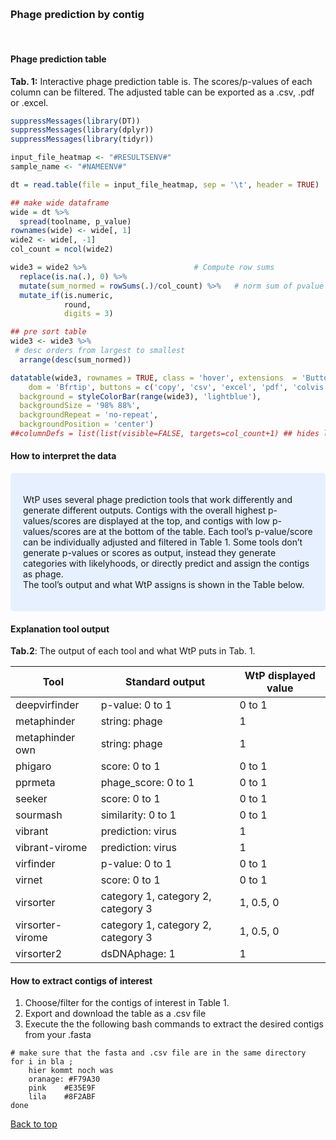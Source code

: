 <br>

### Phage prediction by contig

<br>

#### **Phage prediction table**


**Tab. 1:** Interactive phage prediction table is. The scores/p-values of each column can be filtered.
The adjusted table can be exported as a .csv, .pdf or .excel.

```r
suppressMessages(library(DT))
suppressMessages(library(dplyr))
suppressMessages(library(tidyr))

input_file_heatmap <- "#RESULTSENV#"
sample_name <- "#NAMEENV#"

dt = read.table(file = input_file_heatmap, sep = '\t', header = TRUE)

## make wide dataframe
wide = dt %>% 
  spread(toolname, p_value)
rownames(wide) <- wide[, 1]
wide2 <- wide[, -1]
col_count = ncol(wide2)

wide3 = wide2 %>%                        # Compute row sums
  replace(is.na(.), 0) %>%
  mutate(sum_normed = rowSums(.)/col_count) %>%   # norm sum of pvalue of tooles
  mutate_if(is.numeric,
            round,
            digits = 3)

## pre sort table
wide3 <- wide3 %>% 
 # desc orders from largest to smallest
  arrange(desc(sum_normed))

datatable(wide3, rownames = TRUE, class = 'hover', extensions  = 'Buttons', filter = "top", options = list(columnDefs = list(list(visible=FALSE, targets=col_count+1)),
    dom = 'Bfrtip', buttons = c('copy', 'csv', 'excel', 'pdf', 'colvis'))) %>% formatStyle(names(wide3),
  background = styleColorBar(range(wide3), 'lightblue'),
  backgroundSize = '98% 88%',
  backgroundRepeat = 'no-repeat',
  backgroundPosition = 'center')
##columnDefs = list(list(visible=FALSE, targets=col_count+1) ## hides last column

```

#### **How to interpret the data**

<style>
div.blue { background-color:#e6f0ff; border-radius: 5px; padding: 20px;}
</style>
<div class = "blue">
WtP uses several phage prediction tools that work differently and generate different outputs. 
Contigs with the overall highest p-values/scores are displayed at the top, and contigs with low p-values/scores are at the bottom of the table.
Each tool's p-value/score can be individually adjusted and filtered in Table 1. 
Some tools don't generate p-values or scores as output, instead they generate categories with likelyhoods, or directly predict and assign the contigs as phage.  
The tool's output and what WtP assigns is shown in the Table below.    
</div>


#### **Explanation tool output**

**Tab.2**: The output of each tool and what WtP puts in Tab. 1.
  
Tool | Standard output | WtP displayed value | 
|-|-|-|
|deepvirfinder  |p-value: 0 to 1          | 0 to 1  |
|metaphinder    |string: phage          | 1     |
|metaphinder own| string: phage         | 1     |
|phigaro        | score: 0 to 1           | 0 to 1  |
|pprmeta        |phage_score: 0 to 1      | 0 to 1  |
|seeker         |score: 0 to 1            | 0 to 1  |
|sourmash       |similarity: 0 to 1       | 0 to 1  |
|vibrant        |prediction: virus      | 1     |
|vibrant-virome |prediction: virus      | 1     |
|virfinder      |p-value: 0 to 1         | 0 to 1  |
|virnet         |score: 0 to 1           | 0 to 1  |
|virsorter      |category 1, category 2, category 3| 1, 0.5, 0  |
|virsorter-virome|category 1, category 2, category 3| 1, 0.5, 0  |
|virsorter2     |dsDNAphage: 1          | 1     |



#### **How to extract contigs of interest**

1. Choose/filter for the contigs of interest in Table 1.
2. Export and download the table as a .csv file   
3. Execute the the following bash commands to extract the desired contigs from your .fasta  
```shell 
# make sure that the fasta and .csv file are in the same directory
for i in bla ;
    hier kommt noch was
    oranage: #F79A30
    pink    #E35E9F
    lila    #8F2ABF
done 
```

<a href="#top">Back to top</a>